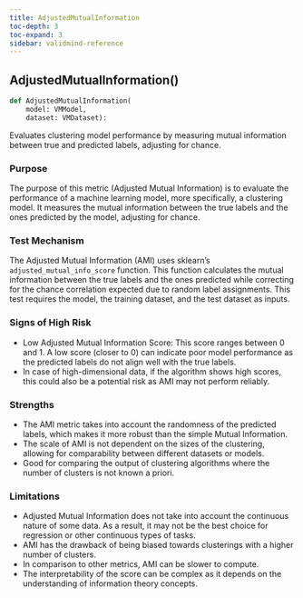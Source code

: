 ```yaml
---
title: AdjustedMutualInformation
toc-depth: 3
toc-expand: 3
sidebar: validmind-reference
---
```


## AdjustedMutualInformation[()]{.muted}

```python
def AdjustedMutualInformation(
    model: VMModel,
    dataset: VMDataset):
```

Evaluates clustering model performance by measuring mutual information between true and predicted labels, adjusting for chance.

### Purpose

The purpose of this metric (Adjusted Mutual Information) is to evaluate the performance of a machine learning model, more specifically, a clustering model. It measures the mutual information between the true labels and the ones predicted by the model, adjusting for chance.

### Test Mechanism

The Adjusted Mutual Information (AMI) uses sklearn's `adjusted_mutual_info_score` function. This function calculates the mutual information between the true labels and the ones predicted while correcting for the chance correlation expected due to random label assignments. This test requires the model, the training dataset, and the test dataset as inputs.

### Signs of High Risk

- Low Adjusted Mutual Information Score: This score ranges between 0 and 1. A low score (closer to 0) can indicate poor model performance as the predicted labels do not align well with the true labels.
- In case of high-dimensional data, if the algorithm shows high scores, this could also be a potential risk as AMI may not perform reliably.

### Strengths

- The AMI metric takes into account the randomness of the predicted labels, which makes it more robust than the simple Mutual Information.
- The scale of AMI is not dependent on the sizes of the clustering, allowing for comparability between different datasets or models.
- Good for comparing the output of clustering algorithms where the number of clusters is not known a priori.

### Limitations

- Adjusted Mutual Information does not take into account the continuous nature of some data. As a result, it may not be the best choice for regression or other continuous types of tasks.
- AMI has the drawback of being biased towards clusterings with a higher number of clusters.
- In comparison to other metrics, AMI can be slower to compute.
- The interpretability of the score can be complex as it depends on the understanding of information theory concepts.
